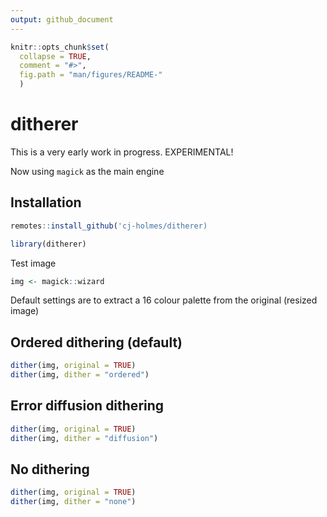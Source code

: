 ```yaml
---
output: github_document
---
```


<!-- README.md is generated from README.Rmd. Please edit that file -->

```r
knitr::opts_chunk$set(
  collapse = TRUE,
  comment = "#>",
  fig.path = "man/figures/README-"
  )
```

# ditherer

This is a very early work in progress. EXPERIMENTAL!

Now using `magick` as the main engine

## Installation
```r
remotes::install_github('cj-holmes/ditherer)
```

```r
library(ditherer)
```

Test image
```r
img <- magick::wizard
```

Default settings are to extract a 16 colour palette from the original (resized image)

## Ordered dithering (default)
```r
dither(img, original = TRUE)
dither(img, dither = "ordered")
```

## Error diffusion dithering
```r
dither(img, original = TRUE)
dither(img, dither = "diffusion")
```

## No dithering
```r
dither(img, original = TRUE)
dither(img, dither = "none")
```

